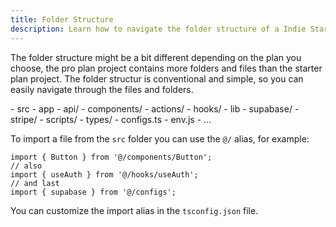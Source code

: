 ```yaml
---
title: Folder Structure
description: Learn how to navigate the folder structure of a Indie Starter application.
---
```


The folder structure might be a bit different depending on the plan you choose, the pro plan project contains more folders and files than the starter plan project.
The folder structur is conventional and simple, so you can easily navigate through the files and folders.

<FileTree>
- src
  - app
    - api/
  - components/
  - actions/
  - hooks/
  - lib
    - supabase/
    - stripe/
  - scripts/
  - types/
  - configs.ts
  - env.js
  - …
</FileTree>

To import a file from the `src` folder you can use the `@/` alias, for example:

```tsx
import { Button } from '@/components/Button';
// also
import { useAuth } from '@/hooks/useAuth'; 
// and last
import { supabase } from '@/configs';
```

You can customize the import alias in the `tsconfig.json` file.
